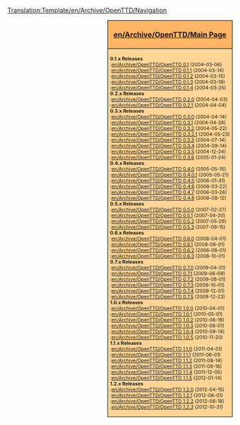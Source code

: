 <noinclude>[[Translation:Template/en/Archive/OpenTTD/Navigation]]</noinclude><div style="float:right; padding-left:12px; background:#ffffff;">
<div style="border:1px solid #000000; background:#ffb466; padding:5px; -moz-border-radius-topleft:5px; -moz-border-radius-topright:5px; font-size: 12pt;">
<center><strong><font size="3">[[en/Archive/OpenTTD/Main Page]]</font></strong></center>
</div>
<div style="border:1px solid black; border-top-width: 0px; background:#ffd496; padding:5px; -moz-border-radius-bottomleft:5px; -moz-border-radius-bottomright:8px; font-size: 8pt;">
'''0.1.x Releases'''<br>
:[[en/Archive/OpenTTD/OpenTTD 0.1]] (2004-03-06)<br>
:[[en/Archive/OpenTTD/OpenTTD 0.1.1]] (2004-03-14)<br>
:[[en/Archive/OpenTTD/OpenTTD 0.1.2]] (2004-03-15)<br>
:[[en/Archive/OpenTTD/OpenTTD 0.1.3]] (2004-03-18)<br>
:[[en/Archive/OpenTTD/OpenTTD 0.1.4]] (2004-03-25)<br>

'''0.2.x Releases'''<br>
:[[en/Archive/OpenTTD/OpenTTD 0.2.0]] (2004-04-03)<br>
:[[en/Archive/OpenTTD/OpenTTD 0.2.1]] (2004-04-04)<br>

'''0.3.x Releases'''<br>
:[[en/Archive/OpenTTD/OpenTTD 0.3.0]] (2004-04-14)<br>
:[[en/Archive/OpenTTD/OpenTTD 0.3.1]] (2004-04-26)<br>
:[[en/Archive/OpenTTD/OpenTTD 0.3.2]] (2004-05-22)<br>
:[[en/Archive/OpenTTD/OpenTTD 0.3.2.1]] (2004-05-23)<br>
:[[en/Archive/OpenTTD/OpenTTD 0.3.3]] (2004-07-14)<br>
:[[en/Archive/OpenTTD/OpenTTD 0.3.4]] (2004-09-14)<br>
:[[en/Archive/OpenTTD/OpenTTD 0.3.5]] (2004-12-24)<br>
:[[en/Archive/OpenTTD/OpenTTD 0.3.6]] (2005-01-24)<br>

'''0.4.x Releases'''<br>
:[[en/Archive/OpenTTD/OpenTTD 0.4.0]] (2005-05-15)<br>
:[[en/Archive/OpenTTD/OpenTTD 0.4.0.1]] (2005-05-21)<br>
:[[en/Archive/OpenTTD/OpenTTD 0.4.5]] (2006-01-31)<br>
:[[en/Archive/OpenTTD/OpenTTD 0.4.6]] (2006-03-22)<br>
:[[en/Archive/OpenTTD/OpenTTD 0.4.7]] (2006-03-26)<br>
:[[en/Archive/OpenTTD/OpenTTD 0.4.8]] (2006-08-12)<br>

'''0.5.x Releases'''<br>
:[[en/Archive/OpenTTD/OpenTTD 0.5.0]] (2007-02-27)<br>
:[[en/Archive/OpenTTD/OpenTTD 0.5.1]] (2007-04-20)<br>
:[[en/Archive/OpenTTD/OpenTTD 0.5.2]] (2007-05-29)<br>
:[[en/Archive/OpenTTD/OpenTTD 0.5.3]] (2007-09-15)<br>

'''0.6.x Releases'''<br>
:[[en/Archive/OpenTTD/OpenTTD 0.6.0]] (2008-04-01)<br>
:[[en/Archive/OpenTTD/OpenTTD 0.6.1]] (2008-06-01)<br>
:[[en/Archive/OpenTTD/OpenTTD 0.6.2]] (2008-08-01)<br>
:[[en/Archive/OpenTTD/OpenTTD 0.6.3]] (2008-10-01)<br>

'''0.7.x Releases'''<br>
:[[en/Archive/OpenTTD/OpenTTD 0.7.0]] (2009-04-01)<br>
:[[en/Archive/OpenTTD/OpenTTD 0.7.1]] (2009-06-09)<br>
:[[en/Archive/OpenTTD/OpenTTD 0.7.2]] (2009-08-01)<br>
:[[en/Archive/OpenTTD/OpenTTD 0.7.3]] (2009-10-01)<br>
:[[en/Archive/OpenTTD/OpenTTD 0.7.4]] (2009-12-01)<br>
:[[en/Archive/OpenTTD/OpenTTD 0.7.5]] (2009-12-23)<br>

'''1.0.x Releases'''<br>
:[[en/Archive/OpenTTD/OpenTTD 1.0.0]] (2010-04-01)<br>
:[[en/Archive/OpenTTD/OpenTTD 1.0.1]] (2010-05-01)<br>
:[[en/Archive/OpenTTD/OpenTTD 1.0.2]] (2010-06-19)<br>
:[[en/Archive/OpenTTD/OpenTTD 1.0.3]] (2010-08-01)<br>
:[[en/Archive/OpenTTD/OpenTTD 1.0.4]] (2010-09-14)<br>
:[[en/Archive/OpenTTD/OpenTTD 1.0.5]] (2010-11-20)<br>

'''1.1.x Releases'''<br>
:[[en/Archive/OpenTTD/OpenTTD 1.1.0]] (2011-04-01)<br>
:[[en/Archive/OpenTTD/OpenTTD 1.1.1]] (2011-06-01)<br>
:[[en/Archive/OpenTTD/OpenTTD 1.1.2]] (2011-08-14)<br>
:[[en/Archive/OpenTTD/OpenTTD 1.1.3]] (2011-09-16)<br>
:[[en/Archive/OpenTTD/OpenTTD 1.1.4]] (2011-12-05)<br>
:[[en/Archive/OpenTTD/OpenTTD 1.1.5]] (2012-01-14)<br>

'''1.2.x Releases'''<br>
:[[en/Archive/OpenTTD/OpenTTD 1.2.0]] (2012-04-15)<br>
:[[en/Archive/OpenTTD/OpenTTD 1.2.1]] (2012-06-01)<br>
:[[en/Archive/OpenTTD/OpenTTD 1.2.2]] (2012-06-18)<br>
:''[[en/Archive/OpenTTD/OpenTTD 1.2.3]] (2012-10-31)''<br>

</div>
</div>